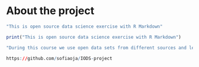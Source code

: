 
# About the project

<!-- *Write a short description about the course and add a link to your github repository here. This is an R markdown (.Rmd) file so you can use R markdown syntax. See the 'Useful links' page in the mooc area (chapter 1) for instructions.* -->

```r

"This is open source data science exercise with R Markdown"

print("This is open source data science exercise with R Markdown")

"During this course we use open data sets from different sources and learn to prepare them for different analyses. You will explore, analyse and interpret data from real world applications"

https://github.com/sofiaoja/IODS-project

```
<!-- # [link](http://areena.yle.fi/tv) -->
<!-- # http:www.areena.yle.fi/tv -->
<!-- # https://github.com/adam-p/markdown-here/wiki/Markdown-Cheatsheet -->
<!-- # [I'm an inline-style link](https://www.google.com) -->



